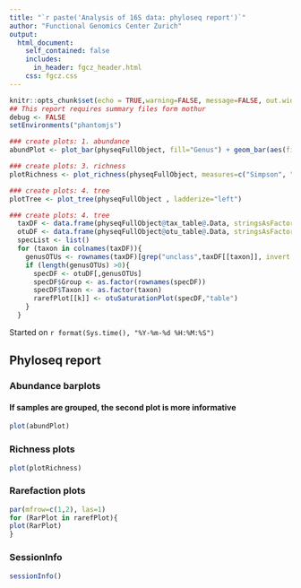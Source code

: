 ```yaml
---
title: "`r paste('Analysis of 16S data: phyloseq report')`"
author: "Functional Genomics Center Zurich"
output: 
  html_document:
    self_contained: false
    includes:
      in_header: fgcz_header.html
    css: fgcz.css
---
```


```r
knitr::opts_chunk$set(echo = TRUE,warning=FALSE, message=FALSE, out.width = "49%")
## This report requires summary files form mothur
debug <- FALSE
setEnvironments("phantomjs")
```

```r
### create plots: 1. abundance
abundPlot <- plot_bar(physeqFullObject, fill="Genus") + geom_bar(aes(fill=Genus), stat="identity", position="stack")
```

```r
### create plots: 3. richness 
plotRichness <- plot_richness(physeqFullObject, measures=c("Simpson", "Shannon"))
```

```r
### create plots: 4. tree
plotTree <- plot_tree(physeqFullObject , ladderize="left")
```

```r
### create plots: 4. tree
  taxDF <- data.frame(physeqFullObject@tax_table@.Data, stringsAsFactors = F)
  otuDF <- data.frame(physeqFullObject@otu_table@.Data, stringsAsFactors = F)
  specList <- list()
  for (taxon in colnames(taxDF)){
    genusOTUs <- rownames(taxDF)[grep("unclass",taxDF[[taxon]], invert = T)]
    if (length(genusOTUs) >0){
      specDF <- otuDF[,genusOTUs]
      specDF$Group <- as.factor(rownames(specDF))
      specDF$Taxon <- as.factor(taxon)
      rarefPlot[[k]] <- otuSaturationPlot(specDF,"table")
    }
  }
```

Started on `r format(Sys.time(), "%Y-%m-%d %H:%M:%S")`

## Phyloseq report {.tabset}
### Abundance barplots
#### If samples are grouped, the second plot  is more informative
```r
plot(abundPlot)
```

### Richness plots
```r
plot(plotRichness)
```

### Rarefaction plots
```r
par(mfrow=c(1,2), las=1)
for (RarPlot in rarefPlot){
plot(RarPlot)
}
```

### SessionInfo
```r
sessionInfo()
```
